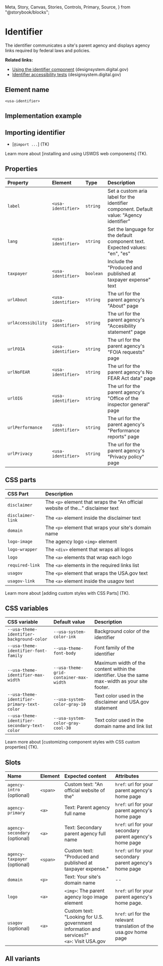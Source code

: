   Meta,
  Story,
  Canvas,
  Stories,
  Controls,
  Primary,
  Source,
} from "@storybook/blocks";

# Identifier

The identifier communicates a site's parent agency and displays agency links required by federal laws and policies.

**Related links:**

- [Using the identifier component](https://designsystem.digital.gov/components/identifier/) (designsystem.digital.gov)
- [Identifier accessibility tests](https://designsystem.digital.gov/components/identifier/accessibility-tests) (designsystem.digital.gov)

## Element name

`<usa-identifier>`

## Implementation example

<Canvas of={IdentifierStories.Default} />

## Importing identifier

- [`@import ...`] (TK)

Learn more about [installing and using USWDS web components] (TK).

## Properties

| Property           | Element            | Type      | Description                                                                              |
| :----------------- | :----------------- | :-------- | :--------------------------------------------------------------------------------------- |
| `label`            | `<usa-identifier>` | `string`  | Set a custom aria label for the identifier component. Default value: "Agency identifier" |
| `lang`             | `<usa-identifier>` | `string`  | Set the language for the default component text. Expected values: "en", "es"             |
| `taxpayer`         | `<usa-identifier>` | `boolean` | Include the "Produced and published at taxpayer expense" text                            |
| `urlAbout`         | `<usa-identifier>` | `string`  | The url for the parent agency's "About" page                                             |
| `urlAccessibility` | `<usa-identifier>` | `string`  | The url for the parent agency's "Accesibility statement" page                            |
| `urlFOIA`          | `<usa-identifier>` | `string`  | The url for the parent agency's "FOIA requests" page                                     |
| `urlNoFEAR`        | `<usa-identifier>` | `string`  | The url for the parent agency's No FEAR Act data" page                                   |
| `urlOIG`           | `<usa-identifier>` | `string`  | The url for the parent agency's "Office of the inspector general" page                   |
| `urlPerformance`   | `<usa-identifier>` | `string`  | The url for the parent agency's "Performance reports" page                               |
| `urlPrivacy`       | `<usa-identifier>` | `string`  | The url for the parent agency's "Privacy policy" page                                    |

## CSS parts

| CSS Part          | Description                                                                      |
| :---------------- | :------------------------------------------------------------------------------- |
| `disclaimer`      | The `<p>` element that wraps the "An official website of the..." disclaimer text |
| `disclaimer-link` | The `<a>` element inside the disclaimer text                                     |
| `domain`          | The `<p>` element that wraps your site's domain name                             |
| `logo-image`      | The agency logo `<img>` element                                                  |
| `logo-wrapper`    | The `<div>` element that wraps all logos                                         |
| `logo`            | The `<a>` elements that wrap each logo                                           |
| `required-link`   | The `<a>` elements in the required links list                                    |
| `usagov`          | The `<p>` element that wraps the USA.gov text                                    |
| `usagov-link`     | The `<a>` element inside the usagov text                                         |

Learn more about [adding custom styles with CSS Parts] (TK).

## CSS variables

| CSS variable                                  | Default value                          | Description                                                                                     |
| :-------------------------------------------- | :------------------------------------- | :---------------------------------------------------------------------------------------------- |
| `--usa-theme-identifier-background-color`     | `--usa-system-color-ink`               | Background color of the identifier                                                              |
| `--usa-theme-identifier-font-family`          | `--usa-theme-font-body`                | Font family of the identifier                                                                   |
| `--usa-theme-identifier-max-width`            | `--usa-theme-grid-container-max-width` | Maximum width of the content within the identifier. Use the same max-width as your site footer. |
| `--usa-theme-identifier-primary-text-color`   | `--usa-system-color-gray-10`           | Text color used in the disclaimer and USA.gov statement                                         |
| `--usa-theme-identifier-secondary-text-color` | `--usa-system-color-gray-cool-30`      | Text color used in the domain name and link list                                                |

Learn more about [customizing component styles with CSS custom properties] (TK).

## Slots

| Name                          | Element  | Expected content                                                                                | Attributes                                                        |
| :---------------------------- | :------- | :---------------------------------------------------------------------------------------------- | :---------------------------------------------------------------- |
| `agency-intro` (optional)     | `<span>` | Custom text: "An official website of the"                                                       | `href`: url for your parent agency's home page                    |
| `agency-primary`              | `<a>`    | Text: Parent agency full name                                                                   | `href`: url for your parent agency's home page                    |
| `agency-secondary` (optional) | `<a>`    | Text: Secondary parent agency full name                                                         | `href`: url for your secondary parent agency's home page          |
| `agency-taxpayer` (optional)  | `<span>` | Custom text: "Produced and published at taxpayer expense."                                      | `href`: url for your secondary parent agency's home page          |
| `domain`                      | `<p>`    | Text: Your site's domain name                                                                   | --                                                                |
| `logo`                        | `<a>`    | `<img>`: The parent agency logo image element                                                   | `href`: url for your parent agency's home page.                   |
| `usagov` (optional)           | `<a>`    | Custom text: "Looking for U.S. government information and services?" <br/> `<a>`: Visit USA.gov | `href`: url for the relevant translation of the usa.gov home page |

## All variants

<Stories />
